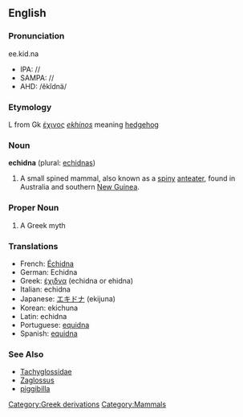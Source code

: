 {{wikipedia2|Echidna (mammal)}}
==English==

===Pronunciation===
ee.kid.na
*IPA: //
*SAMPA: //
*AHD: /ĕkĭdnä/

===Etymology===
L from Gk [[έχινος]] ''[[ekhinos]]'' meaning [[hedgehog]]

===Noun===
'''echidna''' (plural: [[echidnas]])
# A small spined mammal, also known as a [[spiny]] [[anteater]], found in Australia and southern [[New Guinea]].

===Proper Noun===

#A Greek myth

===Translations===

*French: [[Échidna]]
*German: Echidna
*Greek: [[έχιδνα]] (echidna or ehidna)
*Italian: echidna
*Japanese: [[エキドナ]] (ekijuna)
*Korean: <!--[[]] (-->ekichuna<!--)-->
*Latin: echidna
*Portuguese: [[equidna]]
*Spanish: [[equidna]]

===See Also===
*[[Tachyglossidae]]
*[[Zaglossus]]
*[[piggibilla]]

[[Category:Greek derivations]][[Category:Mammals]]